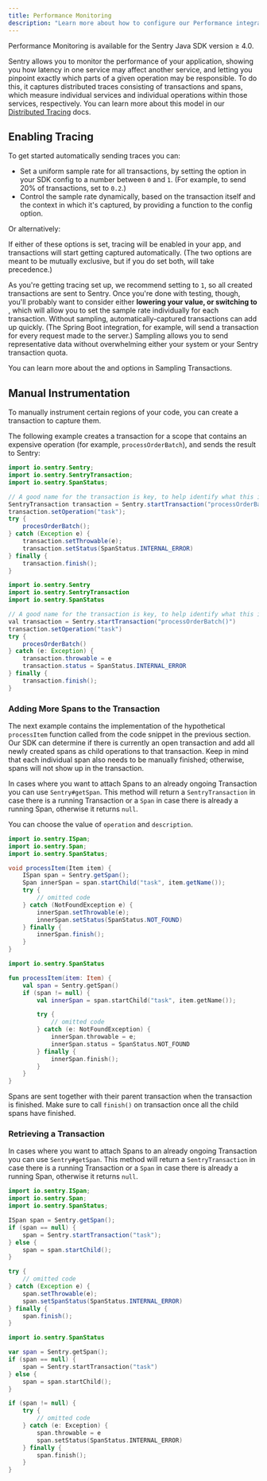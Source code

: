 ```yaml
---
title: Performance Monitoring
description: "Learn more about how to configure our Performance integrations to get the best experience out of it."
---
```


<Alert level="warning" title="Note">
Performance Monitoring is available for the Sentry Java SDK version ≥ 4.0.
</Alert>

Sentry allows you to monitor the performance of your application, showing you how latency in one service may affect another service, and letting you pinpoint exactly which parts of a given operation may be responsible. To do this, it captures distributed traces consisting of transactions and spans, which measure individual services and individual operations within those services, respectively. You can learn more about this model in our [Distributed Tracing](/product/performance/distributed-tracing/) docs.

## Enabling Tracing

To get started automatically sending traces you can:

- Set a uniform sample rate for all transactions, by setting the <PlatformIdentifier name="traces-sample-rate" /> option in your SDK config to a number between `0` and `1`. (For example, to send 20% of transactions, set <PlatformIdentifier name="traces-sample-rate" /> to `0.2`.)
- Control the sample rate dynamically, based on the transaction itself and the context in which it's captured, by providing a function to the <PlatformIdentifier name="traces-sampler" /> config option.

Or alternatively:

<PlatformContent includePath="performance/enable-tracing" />

If either of these options is set, tracing will be enabled in your app, and transactions will start getting captured automatically. (The two options are meant to be mutually exclusive, but if you do set both, <PlatformIdentifier name="traces-sampler" /> will take precedence.)

As you're getting tracing set up, we recommend setting <PlatformIdentifier name="traces-sample-rate" /> to `1`, so all created transactions are sent to Sentry. Once you're done with testing, though, you'll probably want to consider either **lowering your <PlatformIdentifier name="traces-sample-rate" /> value, or switching to <PlatformIdentifier name="traces-sampler" />**, which will allow you to set the sample rate individually for each transaction. Without sampling, automatically-captured transactions can add up quickly. (The Spring Boot integration, for example, will send a transaction for every request made to the server.) Sampling allows you to send representative data without overwhelming either your system or your Sentry transaction quota.

You can learn more about the <PlatformIdentifier name="traces-sample-rate" /> and <PlatformIdentifier name="traces-sampler" /> options in <PlatformLink to="/performance/sampling/">Sampling Transactions</PlatformLink>.

## Manual Instrumentation

To manually instrument certain regions of your code, you can create a transaction to capture them.

The following example creates a transaction for a scope that contains an expensive operation (for example, `processOrderBatch`), and sends the result to Sentry:

```java {tabTitle:Java}
import io.sentry.Sentry;
import io.sentry.SentryTransaction;
import io.sentry.SpanStatus;

// A good name for the transaction is key, to help identify what this is about
SentryTransaction transaction = Sentry.startTransaction("processOrderBatch()");
transaction.setOperation("task");
try {
    procesOrderBatch();
} catch (Exception e) {
    transaction.setThrowable(e);
    transaction.setStatus(SpanStatus.INTERNAL_ERROR)
} finally {
    transaction.finish();
}
```

```java {tabTitle:Kotlin}
import io.sentry.Sentry
import io.sentry.SentryTransaction
import io.sentry.SpanStatus

// A good name for the transaction is key, to help identify what this is about
val transaction = Sentry.startTransaction("processOrderBatch()")
transaction.setOperation("task")
try {
    procesOrderBatch()
} catch (e: Exception) {
    transaction.throwable = e
    transaction.status = SpanStatus.INTERNAL_ERROR
} finally {
    transaction.finish();
}
```

### Adding More Spans to the Transaction

The next example contains the implementation of the hypothetical `processItem` function called from the code snippet in the previous section. Our SDK can determine if there is currently an open transaction and add all newly created spans as child operations to that transaction. Keep in mind that each individual span also needs to be manually finished; otherwise, spans will not show up in the transaction.

In cases where you want to attach Spans to an already ongoing Transaction you can use `Sentry#getSpan`. This method will return a `SentryTransaction` in case there is a running Transaction or a `Span` in case there is already a running Span, otherwise it returns `null`.

You can choose the value of `operation` and `description`.

```java {tabTitle:Java}
import io.sentry.ISpan;
import io.sentry.Span;
import io.sentry.SpanStatus;

void processItem(Item item) {
    ISpan span = Sentry.getSpan();
    Span innerSpan = span.startChild("task", item.getName());
    try {
        // omitted code
    } catch (NotFoundException e) {
        innerSpan.setThrowable(e);
        innerSpan.setStatus(SpanStatus.NOT_FOUND)
    } finally {
        innerSpan.finish();
    }
}
```

```kotlin {tabTitle:Kotlin}
import io.sentry.SpanStatus

fun processItem(item: Item) {
    val span = Sentry.getSpan()
    if (span != null) {
        val innerSpan = span.startChild("task", item.getName());

        try {
            // omitted code
        } catch (e: NotFoundException) {
            innerSpan.throwable = e;
            innerSpan.status = SpanStatus.NOT_FOUND
        } finally {
            innerSpan.finish();
        }
    }
}
```

Spans are sent together with their parent transaction when the transaction is finished. Make sure to call `finish()` on transaction once all the child spans have finished.

### Retrieving a Transaction

In cases where you want to attach Spans to an already ongoing Transaction you can use `Sentry#getSpan`. This method will return a `SentryTransaction` in case there is a running Transaction or a `Span` in case there is already a running Span, otherwise it returns `null`.

```java {tabTitle: Java}
import io.sentry.ISpan;
import io.sentry.Span;
import io.sentry.SpanStatus;

ISpan span = Sentry.getSpan();
if (span == null) {
    span = Sentry.startTransaction("task");
} else {
    span = span.startChild();
}

try {
    // omitted code
} catch (Exception e) {
    span.setThrowable(e);
    span.setSpanStatus(SpanStatus.INTERNAL_ERROR)
} finally {
    span.finish();
}
```

```kotlin {tabTitle: Kotlin}
import io.sentry.SpanStatus

var span = Sentry.getSpan();
if (span == null) {
    span = Sentry.startTransaction("task")
} else {
    span = span.startChild();
}

if (span != null) {
    try {
        // omitted code
    } catch (e: Exception) {
        span.throwable = e
        span.setStatus(SpanStatus.INTERNAL_ERROR)
    } finally {
        span.finish();
    }
}
```
